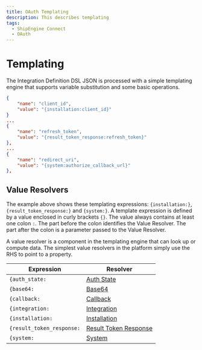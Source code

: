 ```yaml
---
title: OAuth Templating
description: This describes templating
tags:
  - ShipEngine Connect
  - OAuth
---
```


# Templating

The Integration Definition DSL JSON is processed with a simple templating engine
that supports variable substitution and some basic operations.


```json
{
    "name": "client_id",
    "value": "{installation:client_id}"
}
...
{
    "name": "refresh_token",
    "value": "{result_token_response:refresh_token}"
},
...
{
    "name": "redirect_uri",
    "value": "{system:authorize_callback_url}"
},
```

## Value Resolvers

The example above shows these templating expressions:
`{installation:}`, `{result_token_response:}` and `{system:}`. A template expression
is defined by a value enclosed in curly brackets `{}`. The value always
contains at least one colon `:`. The part before the colon identifies the Value Resolver.
The part after the colon is a parameter passed to the Value Resolver.

A value resolver is a component in the templating engine that can look up or 
compute data. The simplest value resolvers in the platform simply use the RHS to point to a property.

| Expression  | Resolver |
| ----------- | ----------- |
| `{auth_state:` | [Auth State](./auth-state.mdx) |
| `{base64:` | [Base64](./base64.mdx) |
| `{callback:` | [Callback](./callback.mdx) |
| `{integration:` | [Integration](./integration.mdx) |
| `{installation:` | [Installation](./installation.mdx) |
| `{result_token_response:` | [Result Token Response](./result-token-response.mdx) |
| `{system:` | [System](./system.mdx) |
